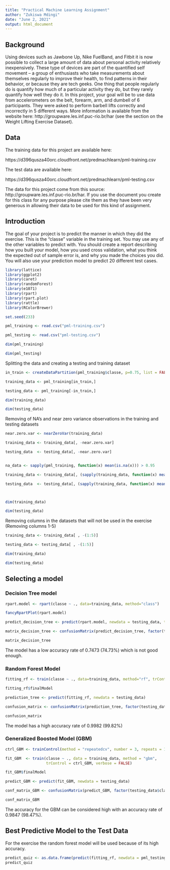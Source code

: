 ```yaml
---
title: "Practical Machine Learning Assignment"
author: "Zukiswa Mdingi"
date: "June 2, 2021"
output: html_document
---
```


## Background

Using devices such as Jawbone Up, Nike FuelBand, and Fitbit it is now possible to collect a large amount of data about personal activity relatively inexpensively. These type of devices are part of the quantified self movement – a group of enthusiasts who take measurements about themselves regularly to improve their health, to find patterns in their behavior, or because they are tech geeks. One thing that people regularly do is quantify how much of a particular activity they do, but they rarely quantify how well they do it. In this project, your goal will be to use data from accelerometers on the belt, forearm, arm, and dumbell of 6 participants. They were asked to perform barbell lifts correctly and incorrectly in 5 different ways. More information is available from the website here: http://groupware.les.inf.puc-rio.br/har (see the section on the Weight Lifting Exercise Dataset). 


## Data

The training data for this project are available here: 

https://d396qusza40orc.cloudfront.net/predmachlearn/pml-training.csv

The test data are available here:

https://d396qusza40orc.cloudfront.net/predmachlearn/pml-testing.csv

The data for this project come from this source: http://groupware.les.inf.puc-rio.br/har. If you use the document you create for this class for any purpose please cite them as they have been very generous in allowing their data to be used for this kind of assignment. 

## Introduction

The goal of your project is to predict the manner in which they did the exercise. This is the "classe" variable in the training set. You may use any of the other variables to predict with. You should create a report describing how you built your model, how you used cross validation, what you think the expected out of sample error is, and why you made the choices you did. You will also use your prediction model to predict 20 different test cases. 



```r
library(lattice)
library(ggplot2)
library(caret)
library(randomForest)
library(e1071)
library(rpart)
library(rpart.plot)
library(rattle)
library(RColorBrewer)

set.seed(233)

```

```r

pml_training <- read.csv("pml-training.csv")

pml_testing <- read.csv("pml-testing.csv")

dim(pml_training)
```

```r
dim(pml_testing)

```

Splitting the data and creating a testing and training dataset

```r

in_train <- createDataPartition(pml_training$classe, p=0.75, list = FALSE)

training_data <- pml_training[in_train,]

testing_data <- pml_training[-in_train,]

dim(training_data)
```

```r

dim(testing_data)

```


Removing of NA's and near zero variance observations in the training and testing datasets

```r

near.zero.var <- nearZeroVar(training_data)

training_data <- training_data[, -near.zero.var]

testing_data  <- testing_data[, -near.zero.var]


na_data <- sapply(pml_training, function(x) mean(is.na(x))) > 0.95

training_data <- training_data[, (sapply(training_data, function(x) mean(is.na(x))) > 0.95)==FALSE]

testing_data  <- testing_data[, (sapply(training_data, function(x) mean(is.na(x))) > 0.95)==FALSE]



dim(training_data)


```

```r

dim(testing_data)

```

Removing columns in the datasets that will not be used in the exercise (Removing columns 1-5)

```r

training_data <- training_data[ , -(1:5)]

testing_data <- testing_data[ , -(1:5)]

dim(training_data)

```

```r
dim(testing_data)

```


## Selecting a model

### Decision Tree model

```r

rpart.model <- rpart(classe ~ ., data=training_data, method="class")

fancyRpartPlot(rpart.model)

```

```r

predict_decision_tree <- predict(rpart.model, newdata = testing_data, type="class")

matrix_decision_tree <- confusionMatrix(predict_decision_tree, factor(testing_data$classe))

matrix_decision_tree
```

The model has a low accuracy rate of 0.7473 (74.73%) which is not good enough.

### Random Forest Model

```r

fitting_rf <- train(classe ~ ., data=training_data, method="rf", trControl=trainControl(method="cv", 3), ntree=100)

fitting_rf$finalModel

```



```r

prediction_tree <- predict(fitting_rf, newdata = testing_data)

confusion_matrix <- confusionMatrix(prediction_tree, factor(testing_data$classe))

confusion_matrix

```

The model has a high accuracy rate of 0.9982 (99.82%)

### Generalized Boosted Model (GBM)

```r

ctrl_GBM <- trainControl(method = "repeatedcv", number = 3, repeats = 1)

fit_GBM  <- train(classe ~ ., data = training_data, method = "gbm",
                  trControl = ctrl_GBM, verbose = FALSE)

fit_GBM$finalModel

```


```r

predict_GBM <- predict(fit_GBM, newdata = testing_data)

conf_matrix_GBM <- confusionMatrix(predict_GBM, factor(testing_data$classe))

conf_matrix_GBM

```

The accuracy for the GBM can be considered high with an accuracy rate of 0.9847 (98.47%).

## Best Predictive Model to the Test Data

For the exercise the random forest model will be used because of its high accuracy.

```r
predict_quiz <- as.data.frame(predict(fitting_rf, newdata = pml_testing))
predict_quiz

```


